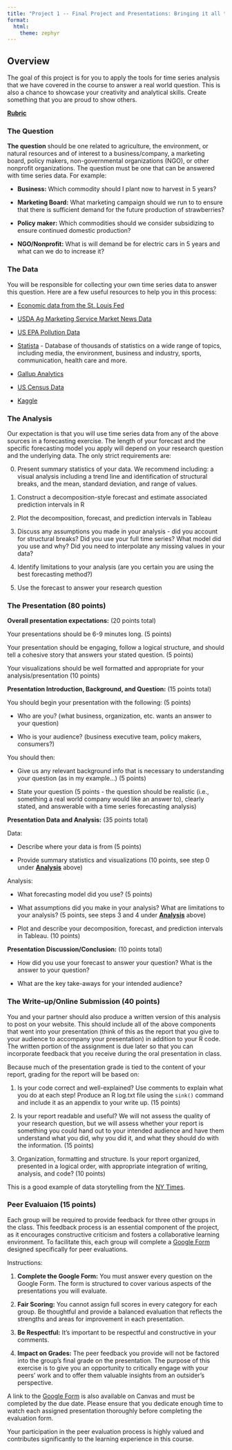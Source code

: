 ```yaml
---
title: "Project 1 -- Final Project and Presentations: Bringing it all together"
format: 
  html:
    theme: zephyr
---
```


## Overview

The goal of this project is for you to apply the tools for time series analysis that we have covered in the course to answer a real world question. This is also a chance to showcase your creativity and analytical skills. Create something that you are proud to show others.

[**Rubric**](project_1_rubric.html)

### The Question

**The question** should be one related to agriculture, the environment, or natural resources and of interest to a business/company, a marketing board, policy makers, non-governmental organizations (NGO), or other nonprofit organizations. The question must be one that can be answered with time series data. For example:

- **Business:** Which commodity should I plant now to harvest in 5 years?

- **Marketing Board:** What marketing campaign should we run to to ensure that there is sufficient demand for the future production of strawberries?

- **Policy maker:** Which commodities should we consider subsidizing to ensure continued domestic production?

- **NGO/Nonprofit:** What is will demand be for electric cars in 5 years and what can we do to increase it?

### The Data

You will be responsible for collecting your own time series data to answer this question. Here are a few useful resources to help you in this process:

- [Economic data from the St. Louis Fed](https://fred.stlouisfed.org/tags/series)

- [USDA Ag Marketing Service Market News Data](https://www.ams.usda.gov/market-news)

- [US EPA Pollution Data](https://www.epa.gov/outdoor-air-quality-data/download-daily-data)

- [Statista](https://www.statista.com) - Database of thousands of statistics on a wide range of topics, including media, the environment, business and industry, sports, communication, health care and more. 

- [Gallup Analytics](https://www.gallup.com/analytics/318923/world-poll-public-datasets.aspx)

- [US Census Data](https://data.census.gov/profile?q=United+States&g=0100000US)

- [Kaggle](https://www.kaggle.com)

### The Analysis {#sec-analysis}

Our expectation is that you will use time series data from any of the above sources in a forecasting exercise. The length of your forecast and the specific forecasting model you apply will depend on your research question and the underlying data. The only strict requirements are: 

0. Present summary statistics of your data. We recommend including: a visual analysis including a trend line and identification of structural breaks, and the mean, standard deviation, and range of values. 

1. Construct a decomposition-style forecast and estimate associated prediction intervals in R

2. Plot the decomposition, forecast, and prediction intervals in Tableau 

3. Discuss any assumptions you made in your analysis - did you account for structural breaks? Did you use your full time series? What model did you use and why? Did you need to interpolate any missing values in your data?

4. Identify limitations to your analysis (are you certain you are using the best forecasting method?)

5. Use the forecast to answer your research question

### The Presentation (80 points)

**Overall presentation expectations:** (20 points total)

Your presentations should be 6-9 minutes long. (5 points)

Your presentation should be engaging, follow a logical structure, and should tell a cohesive story that answers your stated question. (5 points)

Your visualizations should be well formatted and appropriate for your analysis/presentation (10 points)

**Presentation Introduction, Background, and Question:** (15 points total)

You should begin your presentation with the following: (5 points)

- Who are you? (what business, organization, etc. wants an answer to your question) 

- Who is your audience? (business executive team, policy makers, consumers?) 

You should then: 

- Give us any relevant background info that is necessary to understanding your question (as in my example...) (5 points)

- State your question (5 points - the question should be realistic (i.e., something a real world company would like an answer to), clearly stated, and answerable with a time series forecasting analysis)

**Presentation Data and Analysis:** (35 points total)

Data: 

- Describe where your data is from (5 points)

- Provide summary statistics and visualizations (10 points, see step 0 under [**Analysis**](#sec-analysis) above)

Analysis:

- What forecasting model did you use? (5 points)

- What assumptions did you make in your analysis?  What are limitations to your analysis? (5 points, see steps 3 and 4 under [**Analysis**](#sec-analysis) above)

- Plot and describe your decomposition, forecast, and prediction intervals in Tableau. (10 points)

**Presentation Discussion/Conclusion:** (10 points total)

- How did you use your forecast to answer your question? What is the answer to your question?

- What are the key take-aways for your intended audience?


### The Write-up/Online Submission (40 points)

You and your partner should also produce a written version of this analysis to post on your website. This should include all of the above components that went into your presentation (think of this as the report that you give to your audience to accompany your presentation) in addition to your R code. The written portion of the assignment is due later so that you can incorporate feedback that you receive during the oral presentation in class.

Because much of the presentation grade is tied to the content of your report, grading for the report will be based on: 

1. Is your code correct and well-explained? Use comments to explain what you do at each step! Produce an R log.txt file using the `sink()` command and include it as an appendix to your write up. (15 points)

2. Is your report readable and useful? We will not assess the quality of your research question, but we will assess whether your report is something you could hand out to your intended audience and have them understand what you did, why you did it, and what they should do with the information. (15 points)

3. Organization, formatting and structure. Is your report organized, presented in a logical order, with appropriate integration of writing, analysis, and code? (10 points)

This is a good example of data storytelling from the [NY Times](https://www.nytimes.com/interactive/2024/03/08/business/economy/remote-work-home.html?smid=url-share). 


### Peer Evaluaion (15 points)

Each group will be required to provide feedback for three other groups in the class. This feedback process is an essential component of the project, as it encourages constructive criticism and fosters a collaborative learning environment. To facilitate this, each group will complete a [Google Form](https://forms.gle/BqjeSfgTfs9K9xg17) designed specifically for peer evaluations.

Instructions:

1. **Complete the Google Form:** You must answer every question on the Google Form. The form is structured to cover various aspects of the presentations you will evaluate.

2. **Fair Scoring:** You cannot assign full scores in every category for each group. Be thoughtful and provide a balanced evaluation that reflects the strengths and areas for improvement in each presentation.

3. **Be Respectful:** It's important to be respectful and constructive in your comments.

4. **Impact on Grades:** The peer feedback you provide will not be factored into the group's final grade on the presentation. The purpose of this exercise is to give you an opportunity to critically engage with your peers' work and to offer them valuable insights from an outsider's perspective.

A link to the [Google Form](https://forms.gle/BqjeSfgTfs9K9xg17) is also available on Canvas and must be completed by the due date. Please ensure that you dedicate enough time to watch each assigned presentation thoroughly before completing the evaluation form.

Your participation in the peer evaluation process is highly valued and contributes significantly to the learning experience in this course.


